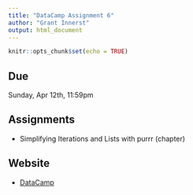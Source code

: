 ```yaml
---
title: "DataCamp Assignment 6"
author: "Grant Innerst"
output: html_document
---
```


```r
knitr::opts_chunk$set(echo = TRUE)
```

## Due

Sunday, Apr 12th, 11:59pm


## Assignments

- Simplifying Iterations and Lists with purrr (chapter)

## Website

- [DataCamp](https://www.datacamp.com/home)
